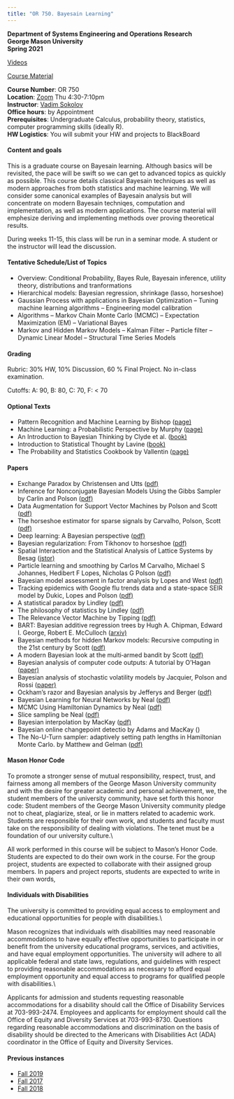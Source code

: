 ---
title: "OR 750. Bayesain Learning"
---
**Department of Systems Engineering and Operations Research**\
**George Mason University**\
**Spring 2021**\


[Videos](https://www.youtube.com/playlist?list##PLW7zhaLlN4yBpp7TEOy5df4AIbQBQ1xlA)\

[Course Material](https://www.dropbox.com/sh/jrsusrzzptc6uh2/AACfnYJnrpbydSPD602Dw0wBa?dl##0)
\

**Course Number**: OR 750 \
**Location**: [Zoom](https://gmu.zoom.us/j/93385126886?pwd##QmRZaE04cURPeFIwVmZTekxXbE1CZz09) Thu 4:30-7:10pm\
**Instructor**: [Vadim Sokolov](../index.qmd)\
**Office hours**: by Appointment \
**Prerequisites**: Undergraduate Calculus, probability theory, statistics, computer programming skills (ideally R).\
**HW Logistics**: You will submit your HW and projects to BlackBoard\

#### Content and goals
This is a graduate course on Bayesain learning. Although basics will be revisited, the pace will be swift so we can get to advanced topics as quickly as possible. This course details classical Bayesain techniques as well as modern approaches from both statistics and machine learning. We will consider some canonical examples of Bayesain analysis but will concentrate on modern Bayesain techniqes, computation and implementation, as well as modern applications. The course material will emphesize deriving and implementing methods over proving theoretical results. \

During weeks 11-15, this class will be run in a seminar mode. A student or the instructor will lead the discussion.


#### Tentative Schedule/List of Topics 
- Overview: Conditional Probability, Bayes Rule, Bayesain inference, utility theory, distributions and tranformations
- Hierarchical models: Bayesian regression, shrinkage (lasso, horseshoe) 
- Gaussian Process with applications in Bayesian Optimization
  -- Tuning machine learning algorithms
  -- Engineering model calibration
- Algorithms 
	-- Markov Chain Monte Carlo (MCMC)
	-- Expectation Maximization (EM)
	-- Variational Bayes
- Markov and Hidden Markov Models
	-- Kalman Filter
	-- Particle filter
	-- Dynamic Linear Model
	-- Structural Time Series Models


#### Grading
Rubric: 30\% HW, 10\% Discussion, 60 \% Final Project. No in-class examination. 




Cutoffs: A: 90, B: 80, C: 70, F: < 70

#### Optional Texts
- Pattern Recognition and Machine Learning by Bishop
([page)](https://www.microsoft.com/en-us/research/people/cmbishop/?from##http%3A%2F%2Fresearch.microsoft.com%2Fen-us%2Fum%2Fpeople%2Fcmbishop%2Fprml%2F book)
- Machine Learning: a Probabilistic Perspective by  Murphy ([page)](https://probml.github.io/pml-book/book0.html book)
- An Introduction to Bayesian Thinking by Clyde et al. ([book)](https://statswithr.github.io/book/)
- Introduction to Statistical Thought by Lavine ([book)](https://people.math.umass.edu/~lavine/Book/book.pdf)
- The Probability and Statistics Cookbook by Vallentin ([page)](http://statistics.zone book)

#### Papers
- Exchange Paradox by Christensen and Utts ([pdf)](https://vsokolov.org/courses/750/files/exchange-1.pdf)
- Inference for Nonconjugate Bayesian Models Using the Gibbs Sampler by Carlin and Polson ([pdf)](https://www.jstor.org/stable/pdf/3315430.pdf)
- Data Augmentation for Support Vector Machines by Polson and Scott ([pdf)](https://projecteuclid.org/download/pdf_1/euclid.ba/1339611936)
- The horseshoe estimator for sparse signals by Carvalho, Polson, Scott ([pdf)](https://academic.oup.com/biomet/article-pdf/97/2/465/584621/asq017.pdf)
- Deep learning: A Bayesian perspective ([pdf)](https://projecteuclid.org/journals/bayesian-analysis/volume-12/issue-4/Deep-Learning-A-Bayesian-Perspective/10.1214/17-BA1082.pdf)
- Bayesian regularization: From Tikhonov to horseshoe ([pdf)](https://arxiv.org/pdf/1902.06269)
- Spatial Interaction and the Statistical Analysis of Lattice Systems by Besag ([jstor)](https://www.jstor.org/stable/2984812)
- Particle learning and smoothing by Carlos M Carvalho, Michael S Johannes, Hedibert F Lopes, Nicholas G Polson ([pdf)](https://projecteuclid.org/journals/statistical-science/volume-25/issue-1/Particle-Learning-and-Smoothing/10.1214/10-STS325.pdf)
- Bayesian model assessment in factor analysis by  Lopes and West ([pdf)](http://citeseerx.ist.psu.edu/viewdoc/download?doi##10.1.1.10.8242&rep##rep1&type##pdf)
- Tracking epidemics with Google flu trends data and a state-space SEIR model by Dukic, Lopes and Polson ([pdf)](http://hedibert.org/wp-content/uploads/2013/12/dukic-lopes-polson-2012.pdf)
- A statistical paradox by Lindley ([pdf)](https://www.jstor.org/stable/pdf/2333251.pdf?casa_token##NFM2MIA8keAAAAAA:6grYoLYcXfR3B_obBJBNPphx8uQPpJU7LYBAzrrwmmQP39geofylGTO00DdFY25H4IzvuMLqaHvdu2vpS0zkBayY_m-MCfRnxSs8srO1-w-7rVEMNyx_)
- The philosophy of statistics by Lindley ([pdf)](https://www.researchgate.net/profile/Mohamed-Mourad-Lafifi/post/Are_you_interested_in_a_different_approach_to_uncertainty_specifically_fuzzy_logic/attachment/59d649ee79197b80779a453d/AS%3A473129114968068%401489814179927/download/Lindley_Philosophy_of_Statistics.pdf)
- The Relevance Vector Machine by Tipping ([pdf)](https://proceedings.neurips.cc/paper/1999/file/f3144cefe89a60d6a1afaf7859c5076b-Paper.pdf)
- BART: Bayesian additive regression trees by Hugh A. Chipman, Edward I. George, Robert E. McCulloch ([arxiv)](https://arxiv.org/abs/0806.3286)
- Bayesian methods for hidden Markov models: Recursive computing in the 21st century by Scott ([pdf)](https://www.researchgate.net/profile/Steven-Scott-7/publication/271759773_Bayesian_Methods_for_Hidden_Markov_Models/links/5d59f34345851545af4dd4ba/Bayesian-Methods-for-Hidden-Markov-Models.pdf)
- A modern Bayesian look at the multi‐armed bandit by Scott ([pdf)](https://www.economics.uci.edu/files/docs/micro/s11/Scott.pdf)
- Bayesian analysis of computer code outputs: A tutorial by O'Hagan ([paper)](https://www.sciencedirect.com/science/article/abs/pii/S0951832005002383)
- Bayesian analysis of stochastic volatility models by Jacquier, Polson and Rossi ([paper)](https://www.tandfonline.com/doi/abs/10.1198/073500102753410408?casa_token##ZyC44u0_cAMAAAAA:h_DyOEelNr2-EhR5sdh_QWf0cGkUdWtY1hFPR069XkjlFL5rXyPE1vU9vjKtt_wLlE6QP0REOvNtkg)
- Ockham's razor and Bayesian analysis by Jefferys and  Berger ([pdf)](https://www.jstor.org/stable/pdf/29774559.pdf?casa_token##SoqgbRVGrqAAAAAA:yshY7buaOVYhO31mN4zqfqXAJoKU16kN0YlHHSpYs42bcPChCqNmJntOVfBky9dV8fGa9Z4TPe0t93psLccVdmOg7sLYPT5ucNAyh4Vhe8_lh6FbEf10)
- Bayesian Learning for Neural Networks by Neal ([pdf)](http://www.db.toronto.edu/~radford/ftp/thesis.pdf) 
- MCMC Using Hamiltonian Dynamics by Neal ([pdf)](https://arxiv.org/pdf/1206.1901.pdf%20http://arxiv.org/abs/1206.1901)
- Slice sampling be Neal ([pdf)](https://projecteuclid.org/journals/annals-of-statistics/volume-31/issue-3/Slice-sampling/10.1214/aos/1056562461.pdf)
- Bayesian interpolation by MacKay ([pdf)](https://www.mitpressjournals.org/doi/pdf/10.1162/neco.1992.4.3.415)
- Bayesian online changepoint detectio by Adams and MacKay ([](https://arxiv.org/pdf/0710.3742))
- The No-U-Turn sampler: adaptively setting path lengths in Hamiltonian Monte Carlo. by Matthew and  Gelman ([pdf)](https://www.jmlr.org/papers/volume15/hoffman14a/hoffman14a.pdf)

#### Mason Honor Code

To promote a stronger sense of mutual responsibility, respect, trust, and
fairness among all members of the George Mason University community and
with the desire for greater academic and personal achievement, we, the
student members of the university community, have set forth this honor code:
Student members of the George Mason University community pledge not to
cheat, plagiarize, steal, or lie in matters related to academic work.
Students are responsible for their own work, and students and faculty must take
on the responsibility of dealing with violations. The tenet must be a foundation
of our university culture.\\

All work performed in this course will be subject to Mason's Honor Code.
Students are expected to do their own work in the course. For the group project,
students are expected to collaborate with their assigned group members.
In papers and project reports, students are expected to write in their own words,
 

#### Individuals with Disabilities
The university is committed to providing equal access to employment and
educational opportunities for people with disabilities.\\

Mason recognizes that individuals with disabilities may need reasonable
accommodations to have equally effective opportunities to participate in or
benefit from the university educational programs, services, and activities, and
have equal employment opportunities. The university will adhere to all
applicable federal and state laws, regulations, and guidelines with respect to
providing reasonable accommodations as necessary to afford equal
employment opportunity and equal access to programs for qualified people
with disabilities.\\

Applicants for admission and students requesting reasonable accommodations
for a disability should call the Office of Disability Services at 703-993-2474.
Employees and applicants for employment should call the Office of Equity and
Diversity Services at 703-993-8730. Questions regarding reasonable
accommodations and discrimination on the basis of disability should be
directed to the Americans with Disabilities Act (ADA) coordinator in the Office
of Equity and Diversity Services.


#### Previous instances
- [Fall 2019](./2019/index.html)
- [Fall 2017](./2017/index.html)
- [Fall 2018](./2018/index.html)
